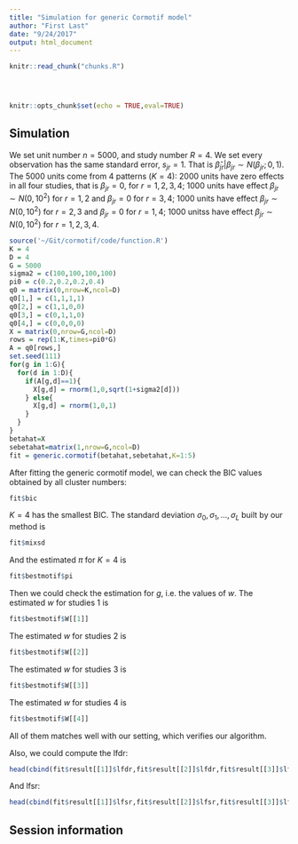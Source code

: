 ```yaml
---
title: "Simulation for generic Cormotif model"
author: "First Last"
date: "9/24/2017"
output: html_document
---
```


<!-- The file analysis/chunks.R contains chunks that define default settings
shared across the workflowr files. -->
```r
knitr::read_chunk("chunks.R")
```

<!-- Update knitr chunk options -->
```r
```

<!-- Insert the date the file was last updated -->
```r
```

<!-- Insert the code version (Git commit SHA1) if Git repository exists and R
 package git2r is installed -->
```r
```

<!-- Add your analysis here -->

```r
knitr::opts_chunk$set(echo = TRUE,eval=TRUE)
```

## Simulation 

We set unit number $n = 5000$, and study number $R = 4$. We set every observation has the same standard error, $s_{jr}=1$. That is $\hat\beta_{jr}|\beta_{jr}\sim N(\beta_{jr};0,1)$. The 5000 units come from 4 patterns ($K=4$): 2000 units have zero effects in all four studies, that is $\beta_{jr}=0$, for $r = 1,2,3,4$; 1000 units have effect $\beta_{jr}\sim N(0,10^2)$ for $r =1, 2$ and $\beta_{jr}=0$ for $r =3, 4$; 1000 units have effect $\beta_{jr}\sim N(0,10^2)$ for $r =2, 3$ and $\beta_{jr}=0$ for $r =1, 4$; 1000 unitss have effect $\beta_{jr}\sim N(0,10^2)$ for $r =1, 2,3,4$. 

```r
source('~/Git/cormotif/code/function.R')
K = 4
D = 4
G = 5000
sigma2 = c(100,100,100,100)
pi0 = c(0.2,0.2,0.2,0.4)
q0 = matrix(0,nrow=K,ncol=D)
q0[1,] = c(1,1,1,1)
q0[2,] = c(1,1,0,0)
q0[3,] = c(0,1,1,0)
q0[4,] = c(0,0,0,0)
X = matrix(0,nrow=G,ncol=D)
rows = rep(1:K,times=pi0*G)
A = q0[rows,]
set.seed(111)
for(g in 1:G){
  for(d in 1:D){
    if(A[g,d]==1){
      X[g,d] = rnorm(1,0,sqrt(1+sigma2[d]))
    } else{
      X[g,d] = rnorm(1,0,1)
    }
  }
}
betahat=X
sebetahat=matrix(1,nrow=G,ncol=D)
fit = generic.cormotif(betahat,sebetahat,K=1:5)
```

After fitting the generic cormotif model, we can check the BIC values obtained by all cluster numbers:

```r
fit$bic
```

$K = 4$ has the smallest BIC. The standard deviation $\sigma_0,\sigma_1,\ldots,\sigma_L$ built by our method is 

```r
fit$mixsd
```

And the estimated $\pi$ for $K = 4$ is 

```r
fit$bestmotif$pi
```

Then we could check the estimation for $g$, i.e. the values of $w$. The estimated $w$ for studies 1 is 

```r
fit$bestmotif$W[[1]]
```

The estimated $w$ for studies 2 is 

```r
fit$bestmotif$W[[2]]
```

The estimated $w$ for studies 3 is 

```r
fit$bestmotif$W[[3]]
```

The estimated $w$ for studies 4 is 

```r
fit$bestmotif$W[[4]]
```

All of them matches well with our setting, which verifies our algorithm.

Also, we could compute the lfdr: 

```r
head(cbind(fit$result[[1]]$lfdr,fit$result[[2]]$lfdr,fit$result[[3]]$lfdr,fit$result[[4]]$lfdr))
```

And lfsr:

```r
head(cbind(fit$result[[1]]$lfsr,fit$result[[2]]$lfsr,fit$result[[3]]$lfsr,fit$result[[4]]$lfsr))
```

## Session information

<!-- Insert the session information into the document -->
```r
```
